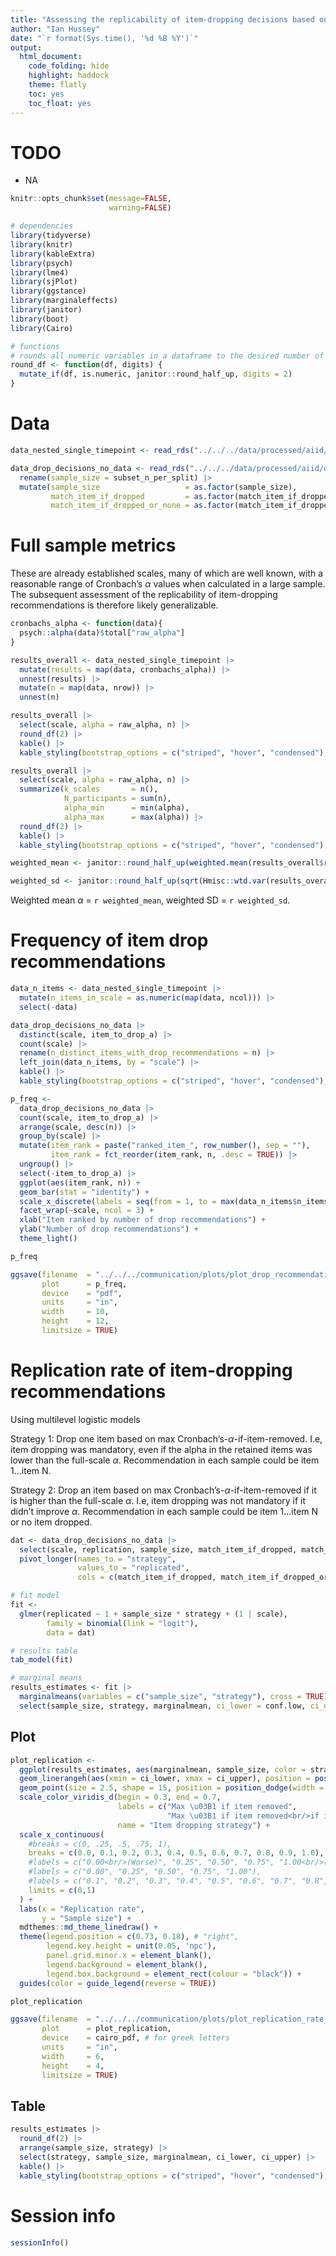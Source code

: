 ```yaml
---
title: "Assessing the replicability of item-dropping decisions based on Cronbach's-alpha-if-item-removed"
author: "Ian Hussey"
date: "`r format(Sys.time(), '%d %B %Y')`"
output:
  html_document:
    code_folding: hide
    highlight: haddock
    theme: flatly
    toc: yes
    toc_float: yes
---
```


# TODO

- NA

```r
knitr::opts_chunk$set(message=FALSE,
                      warning=FALSE)
```

```r

# dependencies
library(tidyverse)
library(knitr)
library(kableExtra)
library(psych)
library(lme4)
library(sjPlot)
library(ggstance)
library(marginaleffects)
library(janitor)
library(boot)
library(Cairo)

# functions
# rounds all numeric variables in a dataframe to the desired number of places. Non-numeric variables will be ignored.
round_df <- function(df, digits) {
  mutate_if(df, is.numeric, janitor::round_half_up, digits = 2)
}

```

# Data

```r

data_nested_single_timepoint <- read_rds("../../../data/processed/aiid/data_nested_single_timepoint.rds")

data_drop_decisions_no_data <- read_rds("../../../data/processed/aiid/data_drop_decisions_no_data.rds") |>
  rename(sample_size = subset_n_per_split) |>
  mutate(sample_size                   = as.factor(sample_size),
         match_item_if_dropped         = as.factor(match_item_if_dropped),
         match_item_if_dropped_or_none = as.factor(match_item_if_dropped_or_none))

```

# Full sample metrics

These are already established scales, many of which are well known, with a reasonable range of Cronbach's $\alpha$ values when calculated in a large sample. The subsequent assessment of the replicability of item-dropping recommendations is therefore likely generalizable. 

```r

cronbachs_alpha <- function(data){
  psych::alpha(data)$total["raw_alpha"]
}

results_overall <- data_nested_single_timepoint |> 
  mutate(results = map(data, cronbachs_alpha)) |>
  unnest(results) |> 
  mutate(n = map(data, nrow)) |>
  unnest(n)

results_overall |>
  select(scale, alpha = raw_alpha, n) |>
  round_df(2) |>
  kable() |>
  kable_styling(bootstrap_options = c("striped", "hover", "condensed"), full_width = FALSE)

results_overall |>
  select(scale, alpha = raw_alpha, n) |>
  summarize(k_scales       = n(),
            N_participants = sum(n),
            alpha_min      = min(alpha),
            alpha_max      = max(alpha)) |>
  round_df(2) |>
  kable() |>
  kable_styling(bootstrap_options = c("striped", "hover", "condensed"), full_width = FALSE)

weighted_mean <- janitor::round_half_up(weighted.mean(results_overall$raw_alpha, results_overall$n), 2)

weighted_sd <- janitor::round_half_up(sqrt(Hmisc::wtd.var(results_overall$raw_alpha, results_overall$n)), 2)

```

Weighted mean $\alpha$ = `r weighted_mean`, weighted SD =  `r weighted_sd`.

# Frequency of item drop recommendations

```r

data_n_items <- data_nested_single_timepoint |>
  mutate(n_items_in_scale = as.numeric(map(data, ncol))) |>
  select(-data)

data_drop_decisions_no_data |>
  distinct(scale, item_to_drop_a) |>
  count(scale) |>
  rename(n_distinct_items_with_drop_recommendations = n) |>
  left_join(data_n_items, by = "scale") |>
  kable() |>
  kable_styling(bootstrap_options = c("striped", "hover", "condensed"), full_width = FALSE)

p_freq <- 
  data_drop_decisions_no_data |>
  count(scale, item_to_drop_a) |>
  arrange(scale, desc(n)) |>
  group_by(scale) |>
  mutate(item_rank = paste("ranked_item_", row_number(), sep = ""),
         item_rank = fct_reorder(item_rank, n, .desc = TRUE)) |>
  ungroup() |>
  select(-item_to_drop_a) |>
  ggplot(aes(item_rank, n)) +
  geom_bar(stat = "identity") +
  scale_x_discrete(labels = seq(from = 1, to = max(data_n_items$n_items_in_scale), by = 1)) +
  facet_wrap(~scale, ncol = 3) +
  xlab("Item ranked by number of drop recommendations") +
  ylab("Number of drop recommendations") +
  theme_light()

p_freq

ggsave(filename  = "../../../communication/plots/plot_drop_recommendation_frequencies_aiid.pdf",
       plot      = p_freq,
       device    = "pdf",
       units     = "in",
       width     = 10,
       height    = 12,
       limitsize = TRUE)

```

# Replication rate of item-dropping recommendations

Using multilevel logistic models

Strategy 1: Drop one item based on max Cronbach's-$\alpha$-if-item-removed. I.e, item dropping was mandatory, even if the alpha in the retained items was lower than the full-scale $\alpha$. Recommendation in each sample could be item 1...item N.

Strategy 2: Drop an item based on max Cronbach's-$\alpha$-if-item-removed if it is higher than the full-scale $\alpha$. I.e, item dropping was not mandatory if it didn't improve $\alpha$. Recommendation in each sample could be item 1...item N or no item dropped.

```r

dat <- data_drop_decisions_no_data |>
  select(scale, replication, sample_size, match_item_if_dropped, match_item_if_dropped_or_none, sample_size, scale) |>
  pivot_longer(names_to = "strategy",
               values_to = "replicated",
               cols = c(match_item_if_dropped, match_item_if_dropped_or_none))

# fit model
fit <- 
  glmer(replicated ~ 1 + sample_size * strategy + (1 | scale),
        family = binomial(link = "logit"),
        data = dat)

# results table
tab_model(fit)

# marginal means
results_estimates <- fit |>
  marginalmeans(variables = c("sample_size", "strategy"), cross = TRUE) |>
  select(sample_size, strategy, marginalmean, ci_lower = conf.low, ci_upper = conf.high)

```

## Plot

```r

plot_replication <- 
  ggplot(results_estimates, aes(marginalmean, sample_size, color = strategy)) +
  geom_linerangeh(aes(xmin = ci_lower, xmax = ci_upper), position = position_dodge(width = 0.5)) +
  geom_point(size = 2.5, shape = 15, position = position_dodge(width = 0.5)) +
  scale_color_viridis_d(begin = 0.3, end = 0.7,
                        labels = c("Max \u03B1 if item removed",
                                   "Max \u03B1 if item removed<br/>if it improves \u03B1 compared to full scale"),
                        name = "Item dropping strategy") +
  scale_x_continuous(
    #breaks = c(0, .25, .5, .75, 1), 
    breaks = c(0.0, 0.1, 0.2, 0.3, 0.4, 0.5, 0.6, 0.7, 0.8, 0.9, 1.0), 
    #labels = c("0.00<br/>(Worse)", "0.25", "0.50", "0.75", "1.00<br/>(Better)"),
    #labels = c("0.00", "0.25", "0.50", "0.75", "1.00"),
    #labels = c("0.1", "0.2", "0.3", "0.4", "0.5", "0.6", "0.7", "0.8", "0.9", "1.0"),
    limits = c(0,1)
  ) +
  labs(x = "Replication rate",
       y = "Sample size") +
  mdthemes::md_theme_linedraw() +
  theme(legend.position = c(0.73, 0.18), # "right",
        legend.key.height = unit(0.05, 'npc'),
        panel.grid.minor.x = element_blank(),
        legend.background = element_blank(),
        legend.box.background = element_rect(colour = "black")) +
  guides(color = guide_legend(reverse = TRUE))

plot_replication

ggsave(filename  = "../../../communication/plots/plot_replication_rate_aiid.pdf",
       plot      = plot_replication,
       device    = cairo_pdf, # for greek letters
       units     = "in",
       width     = 6,
       height    = 4,
       limitsize = TRUE)

```

## Table

```r

results_estimates |>
  round_df(2) |>
  arrange(sample_size, strategy) |>
  select(strategy, sample_size, marginalmean, ci_lower, ci_upper) |>
  kable() |>
  kable_styling(bootstrap_options = c("striped", "hover", "condensed"), full_width = FALSE)

```

# Session info

```r

sessionInfo()

```

